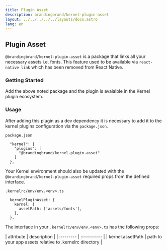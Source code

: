 ```yaml
---
title: Plugin Asset
description: brandingbrand/kernel-plugin-asset
layout: ../../../../../layouts/docs.astro
lang: en
---
```



## Plugin Asset

`@brandingbrand/kernel-plugin-asset` is a package that links all your necessary assets i.e. fonts. This feature used to be available via `react-native link` which has been removed from React Native.

### Getting Started

<div class="flex w-full my-6">
  <CodeCopy args="yarn add -D @brandingbrand/kernel-plugin-asset" />
</div>

Add the above noted package and the plugin is avaialble in the Kernel plugin ecosystem.

### Usage

After adding this plugin as a dev dependency it is necessary to add it to the kernel plugins configuration via the `package.json`.

`package.json`

```
  "kernel": {
    "plugins": [
      "@brandingbrand/kernel-plugin-asset"
    ]
  },
```

Your Kernel environment should also be updated with the `@brandingbrand/kernel-plugin-asset` required props from the defined interface.

`.kernelrc/env/env.<env>.ts`

```
  kernelPluginAsset: {
    kernel: {
      assetPath: ['assets/fonts'],
    },
  },
```

The interface in your `.kernelrc/env/env.<env>.ts` has the following props:

<div class="my-4 overflow-scroll">
| attribute        | description                                             |
| :--------        | :----------                                             |
| kernel.assetPath        | path to your app assets relative to .kernelrc directory |
</div>
